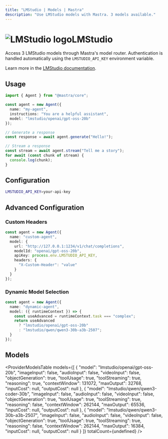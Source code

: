 ```yaml
---
title: "LMStudio | Models | Mastra"
description: "Use LMStudio models with Mastra. 3 models available."
---
```



# <img src="https://models.dev/logos/lmstudio.svg" alt="LMStudio logo" className="inline w-8 h-8 mr-2 align-middle dark:invert dark:brightness-0 dark:contrast-200" />LMStudio

Access 3 LMStudio models through Mastra's model router. Authentication is handled automatically using the `LMSTUDIO_API_KEY` environment variable.

Learn more in the [LMStudio documentation](https://lmstudio.ai/models).

## Usage

```typescript
import { Agent } from "@mastra/core";

const agent = new Agent({
  name: "my-agent",
  instructions: "You are a helpful assistant",
  model: "lmstudio/openai/gpt-oss-20b"
});

// Generate a response
const response = await agent.generate("Hello!");

// Stream a response
const stream = await agent.stream("Tell me a story");
for await (const chunk of stream) {
  console.log(chunk);
}
```

## Configuration

```bash
LMSTUDIO_API_KEY=your-api-key
```

## Advanced Configuration

### Custom Headers

```typescript
const agent = new Agent({
  name: "custom-agent",
  model: {
    url: "http://127.0.0.1:1234/v1/chat/completions",
    modelId: "openai/gpt-oss-20b",
    apiKey: process.env.LMSTUDIO_API_KEY,
    headers: {
      "X-Custom-Header": "value"
    }
  }
});
```

### Dynamic Model Selection

```typescript
const agent = new Agent({
  name: "dynamic-agent",
  model: ({ runtimeContext }) => {
    const useAdvanced = runtimeContext.task === "complex";
    return useAdvanced 
      ? "lmstudio/openai/gpt-oss-20b"
      : "lmstudio/qwen/qwen3-30b-a3b-2507";
  }
});
```

## Models

<ProviderModelsTable 
  models={[
  {
    "model": "lmstudio/openai/gpt-oss-20b",
    "imageInput": false,
    "audioInput": false,
    "videoInput": false,
    "objectGeneration": true,
    "toolUsage": true,
    "toolStreaming": true,
    "reasoning": true,
    "contextWindow": 131072,
    "maxOutput": 32768,
    "inputCost": null,
    "outputCost": null
  },
  {
    "model": "lmstudio/qwen/qwen3-coder-30b",
    "imageInput": false,
    "audioInput": false,
    "videoInput": false,
    "objectGeneration": true,
    "toolUsage": true,
    "toolStreaming": true,
    "reasoning": false,
    "contextWindow": 262144,
    "maxOutput": 65536,
    "inputCost": null,
    "outputCost": null
  },
  {
    "model": "lmstudio/qwen/qwen3-30b-a3b-2507",
    "imageInput": false,
    "audioInput": false,
    "videoInput": false,
    "objectGeneration": true,
    "toolUsage": true,
    "toolStreaming": true,
    "reasoning": false,
    "contextWindow": 262144,
    "maxOutput": 16384,
    "inputCost": null,
    "outputCost": null
  }
]}
  totalCount={undefined}
/>
